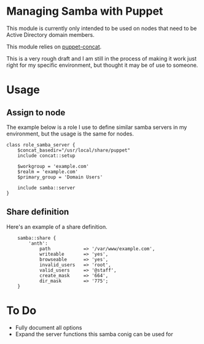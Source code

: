 = Managing Samba with Puppet =

This module is currently only intended to be used on nodes that need to be Active Directory domain members.

This module relies on [https://github.com/ripienaar/puppet-concat puppet-concat].

This is a very rough draft and I am still in the process of making it work just right for my specific environment, but thought it may be of use to someone.

= Usage =

== Assign to node ==

The example below is a role I use to define similar samba servers in my environment, but the usage is the same for nodes.

<pre>
class role_samba_server {
	$concat_basedir="/usr/local/share/puppet"
	include concat::setup

	$workgroup = 'example.com'
	$realm = 'example.com'
	$primary_group = 'Domain Users'

	include samba::server
}
</pre>

== Share definition ==

Here's an example of a share definition.

<pre>
	samba::share {
		'anth':
			path			=> '/var/www/example.com',
			writeable		=> 'yes',
			browseable		=> 'yes',
			invalid_users	=> 'root',
			valid_users		=> '@staff',
			create_mask		=> '664',
			dir_mask		=> '775';
	}
</pre>


= To Do = 

* Fully document all options
* Expand the server functions this samba conig can be used for
